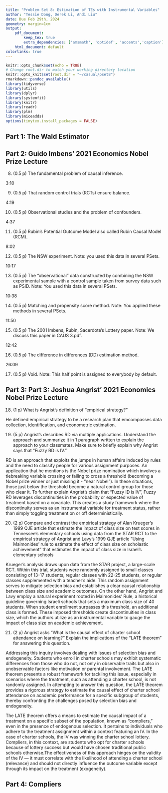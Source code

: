 ```yaml
---
title: "Problem Set 8: Estimation of TEs with Instrumental Variables"
author: "Tessie Dong, Derek Li, Andi Liu"
date: Due Feb 29th, 2024
geometry: margin=1cm
output:
    pdf_document:
        keep_tex: true
        extra_dependencies: ['amsmath', 'optidef', 'accents','caption']
    html_document: default
colorlinks: true
---
```



```r
knitr::opts_chunk$set(echo = TRUE)
# Change root.dir to match your working directory location
knitr::opts_knit$set(root.dir = "~/casual/pset8")
rmarkdown::pandoc_available()
library(tidyverse)
library(utils)
library(dplyr)
library(systemfit)
library(knitr)
library(readr)
library(plm)
library(miceadds)
options(tinytex.install_packages = FALSE)
```

## Part 1: The Wald Estimator 

## Part 2: Guido Imbens’ 2021 Economics Nobel Prize Lecture

8. (0.5 p) The fundamental problem of causal inference.

3:10 

9. (0.5 p) That random control trials (RCTs) ensure balance.

4:19

10. (0.5 p) Observational studies and the problem of confounders.

4:37 

11. (0.5 p) Rubin’s Potential Outcome Model also called Rubin Causal Model (RCM).

8:02

12. (0.5 p) The NSW experiment. Note: you used this data in several PSets.

10:17

13. (0.5 p) The “observational” data constructed by combining the NSW experimental sample with a control sample taken from survey data such as PSID. Note: You used this data in several PSets.

10:38

14. (0.5 p) Matching and propensity score method. Note: You applied these methods in several PSets.

11:50

15. (0.5 p) The 2001 Imbens, Rubin, Sacerdote’s Lottery paper. Note: We discuss this paper in CAUS 3.pdf.

12:42

16. (0.5 p) The difference in differences (DD) estimation method.

26:09

17. (0.5 p) Void. Note: This half point is assigned to everybody by default.

## Part 3: Part 3: Joshua Angrist’ 2021 Economics Nobel Prize Lecture

18. (1 p) What is Angrist’s definition of “empirical strategy?”

He defined empirical strategy to be a research plan that emcompasses data collection, identification, and econometric estimation.

19. (5 p) Angrist’s describes RD via multiple applications. Understand the approach and summarize it in 1 paragraph written to explain the approach to your classmates. Make sure to briefly explain why Angrist says that “Fuzzy RD is IV.”

RD is an approach that exploits the jumps in human affairs induced by rules and the need to classify people for various assignment purposes. An application that he mentions is the Nobel prize nomination which involves a tiebreaking variable crossing or failing to cross a threshold (becoming a Nobel prize winner or just missing it - "near Nobel"). In these situations, those just below the threshold become a natural control group for those who clear it. To further explain Angrist's claim that "Fuzzy ID is IV", Fuzzy RD leverages discontinuities in the probability or expected value of treatment based on a covariate. This creates a study framework where the discontinuity serves as an instrumental variable for treatment status, rather than simply toggling treatment on or off deterministically.

20. (2 p) Compare and contrast the empirical strategy of Alan Krueger’s 1999 QJE article that estimate the impact of class size on test scores in Tennessee’s elementary schools using data from the STAR RCT to the empirical strategy of Angrist and Lavy’s 1999 QJE article “Using Maimonides’ rule to estimate the effect of class size on scholastic achievement” that estimates the impact of class size in Israel’s elementary schools

Krueger's analysis draws upon data from the STAR project, a large-scale RCT. Within this trial, students were randomly assigned to small classes consisting of 13-17 students, regular classes with 22-25 students, or regular classes supplemented with a teacher's aide. This random assignment serves to mitigate selection bias and establishes a clear causal relationship between class size and academic outcomes. On the other hand, Angrist and Lavy employ a natural experiment rooted in Maimonides' Rule, a historical guideline governing Israeli schools that sets a maximum class size of 40 students. When student enrollment surpasses this threshold, an additional class is formed. These imposed thresholds create discontinuities in class size, which the authors utilize as an instrumental variable to gauge the impact of class size on academic achievement.

21. (2 p) Angrist asks “What is the causal effect of charter school attendance on learning?” Explain the implications of the “LATE theorem” for answering this question.

Addressing this inquiry involves dealing with issues of selection bias and endogeneity. Students who enroll in charter schools may exhibit systematic differences from those who do not, not only in observable traits but also in unobservable factors like motivation or parental involvement. The LATE theorem presents a robust framework for tackling this issue, especially in scenarios where the treatment, such as attending a charter school, is not randomly assigned. In attempting to answer this question, the LATE theorem provides a rigorous strategy to estimate the causal effect of charter school attendance on academic performance for a specific subgroup of students, thereby confronting the challenges posed by selection bias and endogeneity.

The LATE theorem offers a means to estimate the causal impact of a treatment on a specific subset of the population, known as "compliers," even in the presence of endogenous selection. It pertains to individuals who adhere to the treatment assignment within a context featuring an IV. In the case of charter schools, the IV was winning the charter school lottery. Compliers, in this context, are students who opt for charter schools because of lottery success but would have chosen traditional public schools otherwise.The effectiveness of this approach hinges on the validity of the IV — it must correlate with the likelihood of attending a charter school (relevance) and should not directly influence the outcome variable except through its impact on the treatment (exogeneity).



## Part 4: Compliers